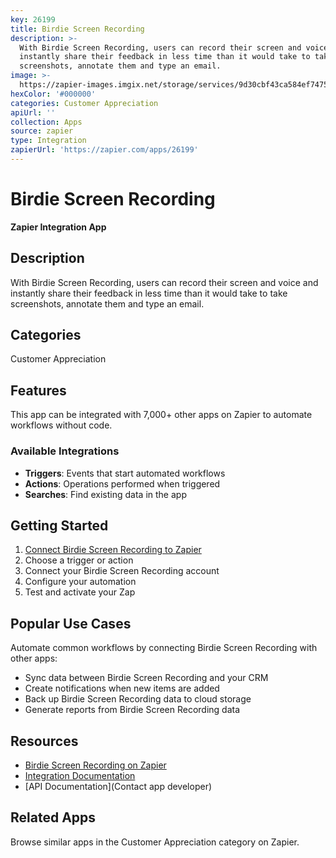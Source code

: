 ```yaml
---
key: 26199
title: Birdie Screen Recording
description: >-
  With Birdie Screen Recording, users can record their screen and voice and
  instantly share their feedback in less time than it would take to take
  screenshots, annotate them and type an email.
image: >-
  https://zapier-images.imgix.net/storage/services/9d30cbf43ca584ef7475898b3c02efd0.png?auto=format%2Ccompress&ixlib=python-3.0.0&q=50
hexColor: '#000000'
categories: Customer Appreciation
apiUrl: ''
collection: Apps
source: zapier
type: Integration
zapierUrl: 'https://zapier.com/apps/26199'
---
```

# Birdie Screen Recording

**Zapier Integration App**

## Description

With Birdie Screen Recording, users can record their screen and voice and instantly share their feedback in less time than it would take to take screenshots, annotate them and type an email.

## Categories

Customer Appreciation

## Features

This app can be integrated with 7,000+ other apps on Zapier to automate workflows without code.

### Available Integrations

- **Triggers**: Events that start automated workflows
- **Actions**: Operations performed when triggered
- **Searches**: Find existing data in the app

## Getting Started

1. [Connect Birdie Screen Recording to Zapier](https://zapier.com/apps/26199)
2. Choose a trigger or action
3. Connect your Birdie Screen Recording account
4. Configure your automation
5. Test and activate your Zap

## Popular Use Cases

Automate common workflows by connecting Birdie Screen Recording with other apps:

- Sync data between Birdie Screen Recording and your CRM
- Create notifications when new items are added
- Back up Birdie Screen Recording data to cloud storage
- Generate reports from Birdie Screen Recording data

## Resources

- [Birdie Screen Recording on Zapier](https://zapier.com/apps/26199)
- [Integration Documentation](https://zapier.com/apps/26199/integrations)
- [API Documentation](Contact app developer)

## Related Apps

Browse similar apps in the Customer Appreciation category on Zapier.
